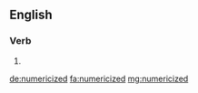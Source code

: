==English==

===Verb===
{{head|en}}

# {{en-past of|numericize}}

[[de:numericized]]
[[fa:numericized]]
[[mg:numericized]]